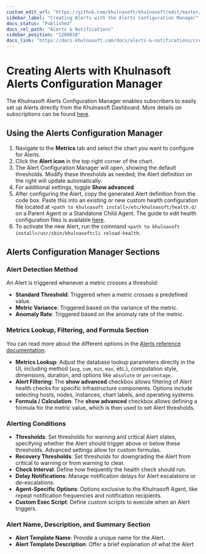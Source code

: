 ```yaml
---
custom_edit_url: "https://github.com/khulnasoft/khulnasoft/edit/master/docs/alerts-and-notifications/creating-alerts-with-khulnasoft-alerts-configuration-manager.md"
sidebar_label: "Creating Alerts with the Alerts Configuration Manager"
docs_status: "Published"
docs_rel_path: "Alerts & Notifications"
sidebar_position: "1200010"
docs_link: "https://docs.khulnasoft.com/docs/alerts-&-notifications/creating-alerts-with-the-alerts-configuration-manager"
---
```


# Creating Alerts with Khulnasoft Alerts Configuration Manager

The Khulnasoft Alerts Configuration Manager enables subscribers to easily set up Alerts directly from the Khulnasoft Dashboard. More details on subscriptions can be found [here](https://www.khulnasoft.com/pricing/).

## Using the Alerts Configuration Manager

1. Navigate to the **Metrics** tab and select the chart you want to configure for Alerts.
2. Click the **Alert icon** in the top right corner of the chart.
3. The Alert Configuration Manager will open, showing the default thresholds. Modify these thresholds as needed; the Alert definition on the right will update automatically.
4. For additional settings, toggle **Show advanced**.
5. After configuring the Alert, copy the generated Alert definition from the code box. Paste this into an existing or new custom health configuration file located at `<path to khulnasoft install>/etc/khulnasoft/health.d/` on a Parent Agent or a Standalone Child Agent. The guide to edit health configuration files is available [here](/docs/alerts-&-notifications/alert-configuration-reference#edit-health-configuration-files).
6. To activate the new Alert, run the command `<path to khulnasoft install>/usr/sbin/khulnasoftcli reload-health`.

## Alerts Configuration Manager Sections

### Alert Detection Method

An Alert is triggered whenever a metric crosses a threshold:

- **Standard Threshold**: Triggered when a metric crosses a predefined value.
- **Metric Variance**: Triggered based on the variance of the metric.
- **Anomaly Rate**: Triggered based on the anomaly rate of the metric.

### Metrics Lookup, Filtering, and Formula Section

You can read more about the different options in the [Alerts reference documentation](/docs/alerts-&-notifications/alert-configuration-reference).

- **Metrics Lookup**: Adjust the database lookup parameters directly in the UI, including method (`avg`, `sum`, `min`, `max`, etc.), computation style, dimensions, duration, and options like `absolute` or `percentage`.
- **Alert Filtering**: The **show advanced** checkbox allows filtering of Alert health checks for specific infrastructure components. Options include selecting hosts, nodes, instances, chart labels, and operating systems.
- **Formula / Calculation**: The **show advanced** checkbox allows defining a formula for the metric value, which is then used to set Alert thresholds.

### Alerting Conditions

- **Thresholds**: Set thresholds for warning and critical Alert states, specifying whether the Alert should trigger above or below these thresholds. Advanced settings allow for custom formulas.
- **Recovery Thresholds**: Set thresholds for downgrading the Alert from critical to warning or from warning to clear.
- **Check Interval**: Define how frequently the health check should run.
- **Delay Notifications**: Manage notification delays for Alert escalations or de-escalations.
- **Agent-Specific Options**: Options exclusive to the Khulnasoft Agent, like repeat notification frequencies and notification recipients.
- **Custom Exec Script**: Define custom scripts to execute when an Alert triggers.

### Alert Name, Description, and Summary Section

- **Alert Template Name**: Provide a unique name for the Alert.
- **Alert Template Description**: Offer a brief explanation of what the Alert
